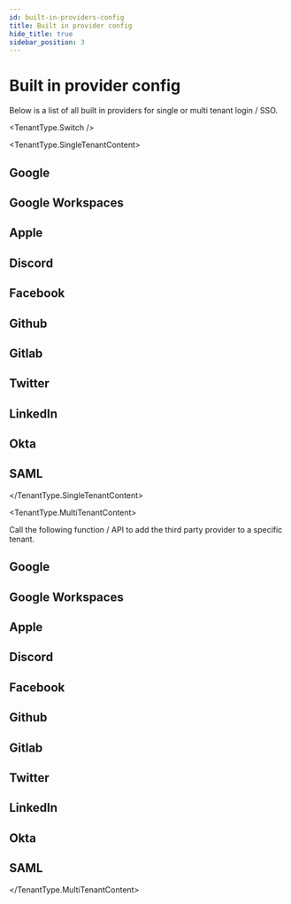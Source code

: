 ```yaml
---
id: built-in-providers-config
title: Built in provider config
hide_title: true
sidebar_position: 3
---
```





# Built in provider config

Below is a list of all built in providers for single or multi tenant login / SSO.

<TenantType.Switch />

<TenantType.SingleTenantContent>

## Google

<SingleTenantProviderConfigGoogle />

## Google Workspaces

<SingleTenantProviderConfigGoogleWorkspaces />

## Apple

<SingleTenantProviderConfigApple />

## Discord

<SingleTenantProviderConfigDiscord />

## Facebook

<SingleTenantProviderConfigFacebook />

## Github

<SingleTenantProviderConfigGithub />

## Gitlab

<SingleTenantProviderConfigGitlab />

## Twitter

<SingleTenantProviderConfigTwitter />

## LinkedIn

<SingleTenantProviderConfigLinkedIn />

## Okta

<SingleTenantProviderConfigOkta />

## SAML

<SingleTenantProviderConfigSaml />

</TenantType.SingleTenantContent>


<TenantType.MultiTenantContent>

Call the following function / API to add the third party provider to a specific tenant.

## Google


## Google Workspaces


## Apple


## Discord


## Facebook


## Github


## Gitlab


## Twitter


## LinkedIn


## Okta


## SAML



</TenantType.MultiTenantContent>


